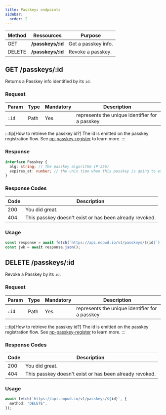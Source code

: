 ```yaml
---
title: Passkeys endpoints
sidebar:
  order: 2
---
```


| Method | Ressources         | Purpose             |
| ------ | ------------------ | ------------------- |
| GET    | **/passkeys/\:id** | Get a passkey info. |
| DELETE | **/passkeys/\:id** | Revoke a passkey.   |

## GET /passkeys/\:id

Returns a Passkey info identified by its `id`.

### Request

| Param | Type | Mandatory | Description                                    |
| ----- | ---- | --------- | ---------------------------------------------- |
| `:id` | Path | Yes       | represents the unique identifier for a passkey |

:::tip[How to retrieve the passkey id?]
The id is emitted on the passkey registration flow.
See [np-passkey-register](/reference/components/np-passkey-register) to learn more.
:::

### Response

```ts
interface Passkey {
  alg: string; // The passkey algorithm (P-256)
  expires_at: number; // the unix time when this passkey is going to expire if it has not been used.
}
```

### Response Codes

| Code | Description                                             |
| ---- | ------------------------------------------------------- |
| 200  | You did great.                                          |
| 404  | This passkey doesn't exist or has been already revoked. |

### Usage

```ts
const response = await fetch(`https://api.nopwd.io/v1/passkeys/${id}`);
const jwk = await response.json();
```

## DELETE /passkeys/\:id

Revoke a Passkey by its `id`.

### Request

| Param | Type | Mandatory | Description                                    |
| ----- | ---- | --------- | ---------------------------------------------- |
| `:id` | Path | Yes       | represents the unique identifier for a passkey |

:::tip[How to retrieve the passkey id?]
The id is emitted on the passkey registration flow.
See [np-passkey-register](/reference/components/np-passkey-register) to learn more.
:::

### Response Codes

| Code | Description                                             |
| ---- | ------------------------------------------------------- |
| 200  | You did great.                                          |
| 404  | This passkey doesn't exist or has been already revoked. |

### Usage

```ts
await fetch(`https://api.nopwd.io/v1/passkeys/${id}`, {
  method: "DELETE",
});
```

